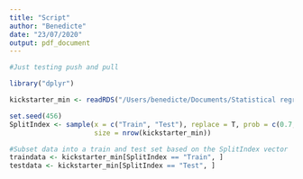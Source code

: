 ```yaml
---
title: "Script"
author: "Benedicte"
date: "23/07/2020"
output: pdf_document
---
```

```r
#Just testing push and pull 

library("dplyr")
```

```r
kickstarter_min <- readRDS("/Users/benedicte/Documents/Statistical regression/Group P/kickstarter-processed-data.rds")
```


```r
set.seed(456) 
SplitIndex <- sample(x = c("Train", "Test"), replace = T, prob = c(0.7,0.3), 
                     size = nrow(kickstarter_min))

#Subset data into a train and test set based on the SplitIndex vector
traindata <- kickstarter_min[SplitIndex == "Train", ]
testdata <- kickstarter_min[SplitIndex == "Test", ]
```

